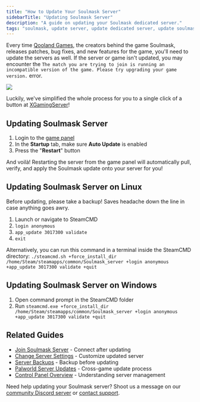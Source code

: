 ```yaml
---
title: "How to Update Your Soulmask Server"
sidebarTitle: "Updating Soulmask Server"
description: "A guide on updating your Soulmask dedicated server."
tags: "soulmask, update server, update dedicated server, update soulmask server"
---
```


Every time [Qooland Games](https://mask.qoolandgames.com/), the creators behind the game Soulmask, releases patches, bug fixes, and new features for the game, you'll need to update the servers as well. If the server or game isn't updated, you may encounter the `The match you are trying to join is running an incompatible version of the game. Please try upgrading your game version.` error.

<Frame>
    <img src="/images/games/soulmask/soulmask-incompatible.png" />
</Frame>

Luckily, we've simplified the whole process for you to a single click of a button at [XGamingServer](https://xgamingserver.com/soulmask-server-hosting)!

## Updating Soulmask Server

1. Login to the [game panel](https://game.xgamingserver.com)
2. In the **Startup** tab, make sure **Auto Update** is enabled
2. Press the "**Restart**" button

And voilà! Restarting the server from the game panel will automatically pull, verify, and apply the Soulmask update onto your server for you!

## Updating Soulmask Server on Linux

<Tip>Before updating, please take a backup! Saves headache down the line in case anything goes awry.</Tip>

1. Launch or navigate to SteamCMD
2. `login anonymous`
3. `app_update 3017300 validate`
4. `exit`

Alternatively, you can run this command in a terminal inside the SteamCMD directory:
`./steamcmd.sh +force_install_dir /home/Steam/steamapps/common/Soulmask_server +login anonymous +app_update 3017300 validate +quit`

## Updating Soulmask Server on Windows

1. Open command prompt in the SteamCMD folder
2. Run `steamcmd.exe +force_install_dir /home/Steam/steamapps/common/Soulmask_server +login anonymous +app_update 3017300 validate +quit`

## Related Guides

- [Join Soulmask Server](/games/soulmask/join-server) - Connect after updating
- [Change Server Settings](/games/soulmask/change-server-settings) - Customize updated server
- [Server Backups](/panel/backups) - Backup before updating
- [Palworld Server Updates](/games/palworld/update-server) - Cross-game update process
- [Control Panel Overview](/panel/overview) - Understanding server management

Need help updating your Soulmask server? Shoot us a message on our
[community Discord server](https://xgamingserver.com/discord) or [contact support](https://xgamingserver.com/support).